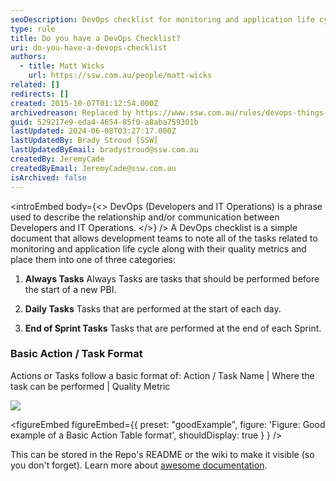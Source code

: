 ```yaml
---
seoDescription: DevOps checklist for monitoring and application life cycle management, ensuring quality metrics are tracked across three categories - Always Tasks, Daily Tasks, and End of Sprint Tasks.
type: rule
title: Do you have a DevOps Checklist?
uri: do-you-have-a-devops-checklist
authors:
  - title: Matt Wicks
    url: https://ssw.com.au/people/matt-wicks
related: []
redirects: []
created: 2015-10-07T01:12:54.000Z
archivedreason: Replaced by https://www.ssw.com.au/rules/devops-things-to-measure
guid: 529217e9-eda4-4654-85f0-a8aba759301b
lastUpdated: 2024-06-08T03:27:17.000Z
lastUpdatedBy: Brady Stroud [SSW]
lastUpdatedByEmail: bradystroud@ssw.com.au
createdBy: JeremyCade
createdByEmail: JeremyCade@ssw.com.au
isArchived: false
---
```


<introEmbed
  body={<>
DevOps (Developers and IT Operations) is a phrase used to describe the relationship and/or communication between Developers and IT Operations.
  </>}
/>
A DevOps checklist is a simple document that allows development teams to note all of the tasks related to monitoring and application life cycle along with their quality metrics and place them into one of three categories:

1. **Always Tasks**
   Always Tasks are tasks that should be performed before the start of a new PBI.

2. **Daily Tasks**
   Tasks that are performed at the start of each day.

3. **End of Sprint Tasks**
   Tasks that are performed at the end of each Sprint.

### Basic Action / Task Format

Actions or Tasks follow a basic format of: Action / Task Name | Where the task can be performed | Quality Metric

![](/uploads/rules/do-you-have-a-devops-checklist/Action-Table.png)

<figureEmbed figureEmbed={{
  preset: "goodExample",
  figure: 'Figure: Good example of a Basic Action Table format',
  shouldDisplay: true
} } />


This can be stored in the Repo's README or the wiki to make it visible (so you don't forget). Learn more about [awesome documentation](/awesome-documentation/).
